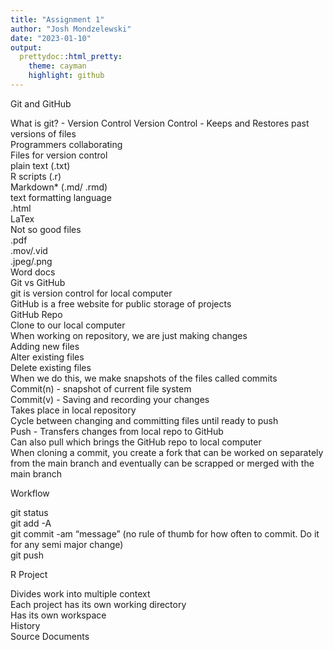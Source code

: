 ```yaml
---
title: "Assignment 1"
author: "Josh Mondzelewski"
date: "2023-01-10"
output: 
  prettydoc::html_pretty:
    theme: cayman
    highlight: github
---
```

Git and GitHub 
 
What is git? - Version Control 
Version Control - Keeps and Restores past versions of files  
Programmers collaborating   
Files for version control  
plain text (.txt)  
R scripts (.r)  
Markdown* (.md/ .rmd)  
text formatting language  
.html  
LaTex  
Not so good files  
.pdf  
.mov/.vid  
.jpeg/.png  
Word docs  
Git vs GitHub  
git is version control for local computer  
GitHub is a free website for public storage of projects  
GitHub Repo  
Clone to our local computer  
When working on repository, we are just making changes  
Adding new files  
Alter existing files  
Delete existing files  
When we do this, we make snapshots of the files called commits  
Commit(n) - snapshot of current file system  
Commit(v) - Saving and recording your changes  
Takes place in local repository  
Cycle between changing and committing files until ready to push  
Push - Transfers changes from local repo to GitHub  
Can also pull which brings the GitHub repo to local computer  
When cloning a commit, you create a fork that can be worked on separately  from the main branch and eventually can be scrapped or merged with the main  branch   
  
Workflow  
  
git status  
git add -A  
git commit -am “message”  (no rule of thumb for how often to commit. Do it for any semi major change)  
git push  
  
R Project  
  
Divides work into multiple context  
Each project has its own working directory  
Has its own workspace  
History  
Source Documents  

